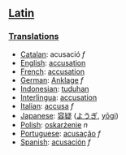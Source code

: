 ==[[Latin]]==
===[[Translations]]===

*[[Catalan]]: acusació ''f''
*[[English]]: [[accusation]]
*[[French]]: [[accusation]]
*[[German]]: [[Anklage]] ''f''
*[[Indonesian]]: [[tuduh]]an
*[[Interlingua]]: [[accusation]]
*[[Italian]]: [[accusa]] ''f''
*[[Japanese]]: [[容疑]] ([[ようぎ]], [[yōgi]])
*[[Polish]]: [[oskarżenie]] ''n''
*[[Portuguese]]: [[acusação]] ''f''
*[[Spanish]]: [[acusación]] ''f''